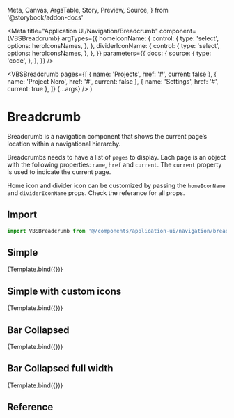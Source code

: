   Meta,
  Canvas,
  ArgsTable,
  Story,
  Preview,
  Source,
} from '@storybook/addon-docs'

<Meta
  title="Application UI/Navigation/Breadcrumb"
  component={VBSBreadcrumb}
  argTypes={{
    homeIconName: {
      control: {
        type: 'select',
        options: heroIconsNames,
      },
    },
    dividerIconName: {
      control: {
        type: 'select',
        options: heroIconsNames,
      },
    },
  }}
  parameters={{
    docs: {
      source: {
        type: 'code',
      },
    },
  }}
/>

  <VBSBreadcrumb
    pages={[
      { name: 'Projects', href: '#', current: false },
      { name: 'Project Nero', href: '#', current: false },
      { name: 'Settings', href: '#', current: true },
    ]}
    {...args}
  />
)

# Breadcrumb

Breadcrumb is a navigation component that shows the current page’s location within a navigational hierarchy.

Breadcrumbs needs to have a list of `pages` to display. Each page is an object with the following properties: `name`, `href` and `current`. The `current` property is used to indicate the current page.

Home icon and divider icon can be customized by passing the `homeIconName` and `dividerIconName` props. Check the referance for all props.

## Import

```js
import VBSBreadcrumb from '@/components/application-ui/navigation/breadcrumb'
```

## Simple

<Canvas>
  <Story name="Simple">{Template.bind({})}</Story>
</Canvas>

## Simple with custom icons

<Canvas>
  <Story
    name="Simple with custom icons"
    args={{ homeIconName: 'home', dividerIconName: 'minus-small' }}
  >
    {Template.bind({})}
  </Story>
</Canvas>

## Bar Collapsed

<Canvas>
  <Story name="Bar Collapsed" args={{ variant: 'bar' }}>
    {Template.bind({})}
  </Story>
</Canvas>

## Bar Collapsed full width

<Canvas>
  <Story
    name="Bar Collapsed full width"
    args={{ variant: 'bar', fullWidth: true }}
  >
    {Template.bind({})}
  </Story>
</Canvas>

## Reference

<ArgsTable of={VBSBreadcrumb} />
